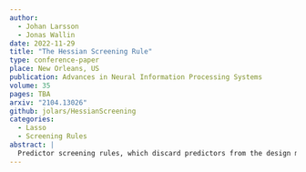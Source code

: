 ```yaml
---
author: 
  - Johan Larsson
  - Jonas Wallin
date: 2022-11-29
title: "The Hessian Screening Rule"
type: conference-paper
place: New Orleans, US
publication: Advances in Neural Information Processing Systems
volume: 35
pages: TBA
arxiv: "2104.13026"
github: jolars/HessianScreening
categories:
  - Lasso
  - Screening Rules
abstract: |
  Predictor screening rules, which discard predictors from the design matrix before fitting a model, have had considerable impact on the speed with which l1-regularized regression problems, such as the lasso, can be solved. Current state-of-the-art screening rules, however, have difficulties in dealing with highly-correlated predictors, often becoming too conservative. In this paper, we present a new screening rule to deal with this issue: the Hessian Screening Rule. The rule uses second-order information from the model to provide more accurate screening as well as higher-quality warm starts. The proposed rule outperforms all studied alternatives on data sets with high correlation for both l1-regularized least-squares (the lasso) and logistic regression. It also performs best overall on the real data sets that we examine.
---
```


